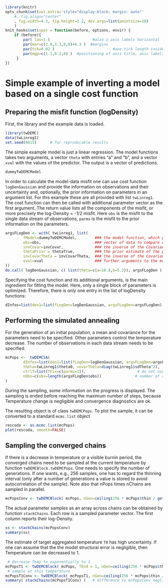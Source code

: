 <!--
%\VignetteEngine{knitr}
%\VignetteIndexEntry{Simple example of inverting a model based on a single cost function}
-->

```{r setup, include=FALSE}
library(knitr)
opts_chunk$set(out.extra='style="display:block; margin: auto"'
    #, fig.align="center"
    , fig.width=4.3, fig.height=3.2, dev.args=list(pointsize=10)
    )
knit_hooks$set(spar = function(before, options, envir) {
    if (before){
        par( las=1 )                   #also y axis labels horizontal
        par(mar=c(2.0,3.3,0,0)+0.3 )  #margins
        par(tck=0.02 )                          #axe-tick length inside plots             
        par(mgp=c(1.1,0.2,0) )  #positioning of axis title, axis labels, axis
     }
})
```

Simple example of inverting a model based on a single cost function
===================================================================

Preparing the misfit function (logDensity)
------------------------------------------

First, the library and the example data is loaded.
```{r results='hide'}
library(twDEMC)
data(twLinreg1) 
set.seed(0815)      # for reproducable results
```
 
The simple example model is just a linear regression. The model functions takes two arguments, a vector `theta` with entries "a" and "b", and a vector `xval` with the values of the predictor. The output is a vector of predictions. 
```{r }
dummyTwDEMCModel 
```

In order to calculate the model-data misfit one can use cost function `logDenGaussian` and provide the information on observations and their uncertainty and, optionally, the prior information on parameters in an argument list. For this example these are all provided with  list `twLinreg1`.
The cost function can then be called with additional parameter vector as the first argument.
The return value lists all the components of the misfit, or more precisely the log-Density = -1/2 misfit. Here `obs` is the misfit to
the single data stream of observations, `parms` is the misfit to the prior information on the parameters.

```{r }
argsFLogDen <- with( twLinreg1, list(
        fModel=dummyTwDEMCModel,        ### the model function, which predicts the output based on theta 
        obs=obs,                        ### vector of data to compare with
        invCovar=invCovar,              ### the inverse of the Covariance of obs (its uncertainty)
        thetaPrior = thetaTrue,         ### the prior estimate of the parameters
        invCovarTheta = invCovarTheta,  ### the inverse of the Covariance of the prior parameter estimates
        xval=xval                       ### further arguments to the model, here the vector of predictors
))
do.call( logDenGaussian, c( list(theta=c(a=10.8,b=5.2)), argsFLogDen ))
```

Specifying the cost function and its additional arguments, is the main ingredient for fitting the model. Here, only a
single block of parameters is optimized. Therefore, there is only one entry in the list of logDensity functions:
```{r eval=FALSE}
dInfos=list(den1=list(fLogDen=logDenGaussian, argsFLogDen=argsFLogDen))
```

Performing the simulated annealing
----------------------------------

For the generation of an initial population, a mean and covariance for the parameters need to be specified. Other parameters control the temperature decrease. The number of observations in each data stream needs to be specified.
```{r twDEMCSA, cache=TRUE}
mcPops <-  twDEMCSA( 
        dInfos=list(den1=list(fLogDen=logDenGaussian, argsFLogDen=argsFLogDen)),
        theta=twLinreg1$theta0, covarTheta=diag(twLinreg1$sdTheta^2),       # for generating an initial population
        ctrlT=list(TFix=c(parms=1)),                       # do not use increased temperature for priors
        nObs=c(obs=length(argsFLogDen$obs))               # number of records in observation data stream(s)
)
```
During the sampling, some information on the progress is displayed. The sampling is ended before reaching the maximum number of steps, because Temperature change is negligible and convergence diagnostics are ok. 

The resulting object is of class `twDEMCPops`. To plot the sample, it can be converted to a standard `mcmc.list` object
```{r plotCoda,spar=TRUE}
rescoda <- as.mcmc.list(mcPops)
plot(rescoda, smooth=FALSE)
```

Sampling the converged chains
-----------------------------

If there is a decrease in temperature or a visible burnin period, the converged chains need to be sampled at the current temperature by function `twDEMCBlock.twDEMCPops`.
One needs to specify the number of generations. If one wants, e.g., 256 samples, one has to regard the thinning interval (only after a number of generations a value is stored to avoid autocorrelation of the sample). Note also that nPops times nChains are sampled in parallel.     
```{r mcPopsConv, cache=TRUE, results='hide'}
mcPopsConv <- twDEMCBlock( mcPops, nGen=ceiling(256 * mcPops$thin / getNChains(mcPops)), extendRun=FALSE )
```

The actual parameter samples as an array across chains can be obtained by function `stackChains`. Each row is a sampled parameter vector. The first column reports their log-Density.
```{r }
ss <- stackChains(mcPopsConv)
summary(ss)
```

The estimate of target aggregated temperature `T0` has high uncertainty. If one can assume that the the model structural error is negligible, then Temperature can be decreased to 1.
```{r mcPopsT1, cache=TRUE, results='hide'}
 # decrease Temp to exponentially to 1
mcPopsT1 <- twDEMCBlock( mcPops, TEnd = 1, nGen=ceiling(256 * mcPops$thin / getNChains(mcPops)) )         
 # sample at this temperature
mcPopsT1Conv <- twDEMCBlock( mcPopsT1, nGen=ceiling(256 * mcPops$thin / getNChains(mcPops)), extendRun=FALSE )      
summary( stackChains(mcPopsT1Conv) )   # difference to mcPopsConv negligible 
```






  

